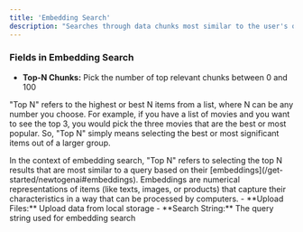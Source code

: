 ```yaml
---
title: 'Embedding Search'
description: "Searches through data chunks most similar to the user's query to extract from the document"
---
```


### Fields in Embedding Search

- **Top-N Chunks:** Pick the number of top relevant chunks between 0 and 100

<Tip>

"Top N" refers to the highest or best N items from a list, where N can be any number you choose. For example, if you have a list of movies and you want to see the top 3, you would pick the three movies that are the best or most popular. So, "Top N" simply means selecting the best or most significant items out of a larger group.


</Tip>
In the context of embedding search, "Top N" refers to selecting the top N results that are most similar to a query based on their [embeddings](/get-started/newtogenai#embeddings). Embeddings are numerical representations of items (like texts, images, or products) that capture their characteristics in a way that can be processed by computers.
- **Upload Files:** Upload data from local storage
- **Search String:** The query string used for embedding search

